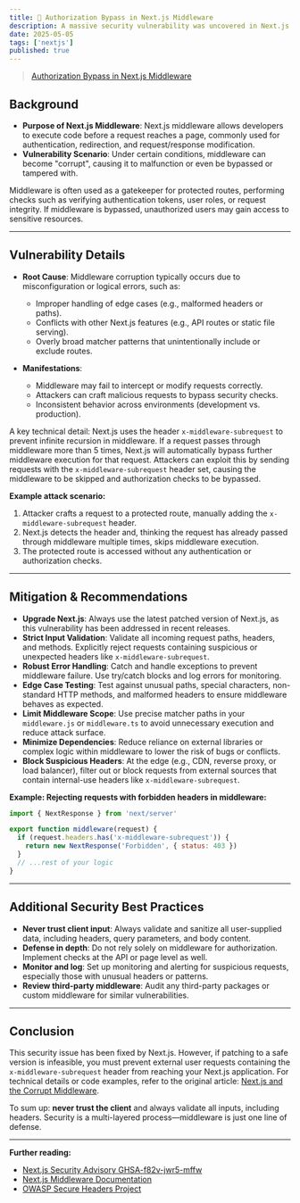 ```yaml
---
title: 🚨 Authorization Bypass in Next.js Middleware
description: A massive security vulnerability was uncovered in Next.js and it breaks the authentication of many major applications. In short, It is possible to bypass authorization checks within a Next.js application, if the authorization check occurs in middleware.
date: 2025-05-05
tags: ['nextjs']
published: true
---
```


> [Authorization Bypass in Next.js Middleware](https://github.com/vercel/next.js/security/advisories/GHSA-f82v-jwr5-mffw)

## Background

- **Purpose of Next.js Middleware**: Next.js middleware allows developers to execute code before a request reaches a page, commonly used for authentication, redirection, and request/response modification.
- **Vulnerability Scenario**: Under certain conditions, middleware can become "corrupt", causing it to malfunction or even be bypassed or tampered with.

Middleware is often used as a gatekeeper for protected routes, performing checks such as verifying authentication tokens, user roles, or request integrity. If middleware is bypassed, unauthorized users may gain access to sensitive resources.

---

## Vulnerability Details

- **Root Cause**: Middleware corruption typically occurs due to misconfiguration or logical errors, such as:

  - Improper handling of edge cases (e.g., malformed headers or paths).
  - Conflicts with other Next.js features (e.g., API routes or static file serving).
  - Overly broad matcher patterns that unintentionally include or exclude routes.

- **Manifestations**:

  - Middleware may fail to intercept or modify requests correctly.
  - Attackers can craft malicious requests to bypass security checks.
  - Inconsistent behavior across environments (development vs. production).

A key technical detail: Next.js uses the header `x-middleware-subrequest` to prevent infinite recursion in middleware. If a request passes through middleware more than 5 times, Next.js will automatically bypass further middleware execution for that request. Attackers can exploit this by sending requests with the `x-middleware-subrequest` header set, causing the middleware to be skipped and authorization checks to be bypassed.

**Example attack scenario:**

1. Attacker crafts a request to a protected route, manually adding the `x-middleware-subrequest` header.
2. Next.js detects the header and, thinking the request has already passed through middleware multiple times, skips middleware execution.
3. The protected route is accessed without any authentication or authorization checks.

---

## Mitigation & Recommendations

- **Upgrade Next.js**: Always use the latest patched version of Next.js, as this vulnerability has been addressed in recent releases.
- **Strict Input Validation**: Validate all incoming request paths, headers, and methods. Explicitly reject requests containing suspicious or unexpected headers like `x-middleware-subrequest`.
- **Robust Error Handling**: Catch and handle exceptions to prevent middleware failure. Use try/catch blocks and log errors for monitoring.
- **Edge Case Testing**: Test against unusual paths, special characters, non-standard HTTP methods, and malformed headers to ensure middleware behaves as expected.
- **Limit Middleware Scope**: Use precise matcher paths in your `middleware.js` or `middleware.ts` to avoid unnecessary execution and reduce attack surface.
- **Minimize Dependencies**: Reduce reliance on external libraries or complex logic within middleware to lower the risk of bugs or conflicts.
- **Block Suspicious Headers**: At the edge (e.g., CDN, reverse proxy, or load balancer), filter out or block requests from external sources that contain internal-use headers like `x-middleware-subrequest`.

**Example: Rejecting requests with forbidden headers in middleware:**

```js
import { NextResponse } from 'next/server'

export function middleware(request) {
  if (request.headers.has('x-middleware-subrequest')) {
    return new NextResponse('Forbidden', { status: 403 })
  }
  // ...rest of your logic
}
```

---

## Additional Security Best Practices

- **Never trust client input**: Always validate and sanitize all user-supplied data, including headers, query parameters, and body content.
- **Defense in depth**: Do not rely solely on middleware for authorization. Implement checks at the API or page level as well.
- **Monitor and log**: Set up monitoring and alerting for suspicious requests, especially those with unusual headers or patterns.
- **Review third-party middleware**: Audit any third-party packages or custom middleware for similar vulnerabilities.

---

## Conclusion

This security issue has been fixed by Next.js. However, if patching to a safe version is infeasible, you must prevent external user requests containing the `x-middleware-subrequest` header from reaching your Next.js application. For technical details or code examples, refer to the original article: [Next.js and the Corrupt Middleware](https://zhero-web-sec.github.io/research-and-things/nextjs-and-the-corrupt-middleware).

To sum up: **never trust the client** and always validate all inputs, including headers. Security is a multi-layered process—middleware is just one line of defense.

---

**Further reading:**

- [Next.js Security Advisory GHSA-f82v-jwr5-mffw](https://github.com/vercel/next.js/security/advisories/GHSA-f82v-jwr5-mffw)
- [Next.js Middleware Documentation](https://nextjs.org/docs/app/building-your-application/routing/middleware)
- [OWASP Secure Headers Project](https://owasp.org/www-project-secure-headers/)
